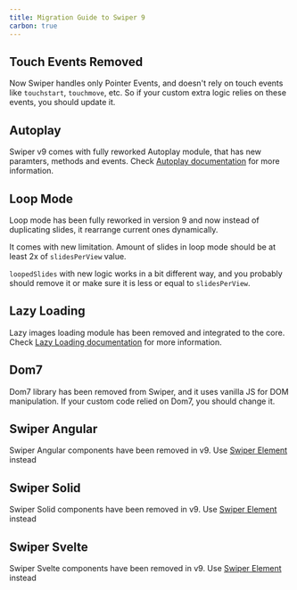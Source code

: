 ```yaml
---
title: Migration Guide to Swiper 9
carbon: true
---
```


## Touch Events Removed

Now Swiper handles only Pointer Events, and doesn't rely on touch events like `touchstart`, `touchmove`, etc. So if your custom extra logic relies on these events, you should update it.

## Autoplay

Swiper v9 comes with fully reworked Autoplay module, that has new paramters, methods and events. Check <a href="/swiper-api#autoplay">Autoplay documentation</a> for more information.

## Loop Mode

Loop mode has been fully reworked in version 9 and now instead of duplicating slides, it rearrange current ones dynamically.

It comes with new limitation. Amount of slides in loop mode should be at least 2x of `slidesPerView` value.

`loopedSlides` with new logic works in a bit different way, and you probably should remove it or make sure it is less or equal to `slidesPerView`.

## Lazy Loading

Lazy images loading module has been removed and integrated to the core. Check <a href="/swiper-api#lazy-loading">Lazy Loading documentation</a> for more information.

## Dom7

Dom7 library has been removed from Swiper, and it uses vanilla JS for DOM manipulation. If your custom code relied on Dom7, you should change it.

## Swiper Angular

Swiper Angular components have been removed in v9. Use <a href="/element">Swiper Element</a> instead

## Swiper Solid

Swiper Solid components have been removed in v9. Use <a href="/element">Swiper Element</a> instead

## Swiper Svelte

Swiper Svelte components have been removed in v9. Use <a href="/element">Swiper Element</a> instead
